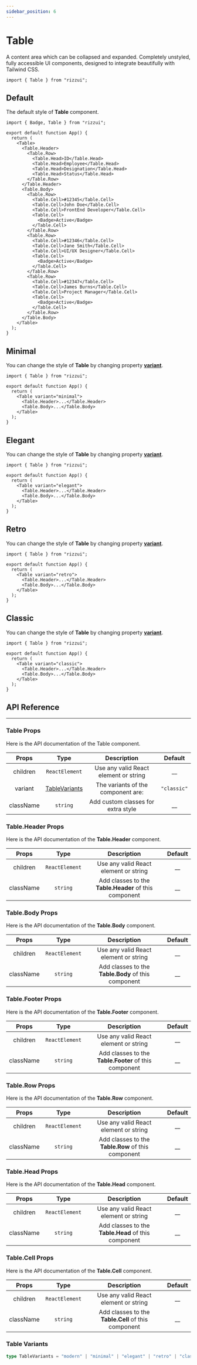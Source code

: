 ```yaml
---
sidebar_position: 6
---
```



# Table

A content area which can be collapsed and expanded. Completely unstyled, fully accessible UI components, designed to integrate beautifully with Tailwind CSS.

```tsx
import { Table } from "rizzui";
```

<div className="mb-20 md:mb-28" />

## Default

The default style of **Table** component.

<Paper>
  <TableDemo />
</Paper>

```tsx
import { Badge, Table } from "rizzui";

export default function App() {
  return (
    <Table>
      <Table.Header>
        <Table.Row>
          <Table.Head>ID</Table.Head>
          <Table.Head>Employee</Table.Head>
          <Table.Head>Designation</Table.Head>
          <Table.Head>Status</Table.Head>
        </Table.Row>
      </Table.Header>
      <Table.Body>
        <Table.Row>
          <Table.Cell>#12345</Table.Cell>
          <Table.Cell>John Doe</Table.Cell>
          <Table.Cell>FrontEnd Developer</Table.Cell>
          <Table.Cell>
            <Badge>Active</Badge>
          </Table.Cell>
        </Table.Row>
        <Table.Row>
          <Table.Cell>#12346</Table.Cell>
          <Table.Cell>Jane Smith</Table.Cell>
          <Table.Cell>UI/UX Designer</Table.Cell>
          <Table.Cell>
            <Badge>Active</Badge>
          </Table.Cell>
        </Table.Row>
        <Table.Row>
          <Table.Cell>#12347</Table.Cell>
          <Table.Cell>James Burns</Table.Cell>
          <Table.Cell>Project Manager</Table.Cell>
          <Table.Cell>
            <Badge>Active</Badge>
          </Table.Cell>
        </Table.Row>
      </Table.Body>
    </Table>
  );
}
```

<div className="mb-16" />

## Minimal

You can change the style of **Table** by changing property [**variant**](#table-variants).

<Paper>
  <TableDemo variant="minimal" />
</Paper>

```tsx
import { Table } from "rizzui";

export default function App() {
  return (
    <Table variant="minimal">
      <Table.Header>...</Table.Header>
      <Table.Body>...</Table.Body>
    </Table>
  );
}
```

## Elegant

You can change the style of **Table** by changing property [**variant**](#table-variants).

<Paper>
  <TableDemo variant="elegant" />
</Paper>

```tsx
import { Table } from "rizzui";

export default function App() {
  return (
    <Table variant="elegant">
      <Table.Header>...</Table.Header>
      <Table.Body>...</Table.Body>
    </Table>
  );
}
```

## Retro

You can change the style of **Table** by changing property [**variant**](#table-variants).

<Paper>
  <TableDemo variant="retro" />
</Paper>

```tsx
import { Table } from "rizzui";

export default function App() {
  return (
    <Table variant="retro">
      <Table.Header>...</Table.Header>
      <Table.Body>...</Table.Body>
    </Table>
  );
}
```

<div className="mb-20" />

## Classic

You can change the style of **Table** by changing property [**variant**](#table-variants).

<Paper>
  <TableDemo variant="classic" />
</Paper>

```tsx
import { Table } from "rizzui";

export default function App() {
  return (
    <Table variant="classic">
      <Table.Header>...</Table.Header>
      <Table.Body>...</Table.Body>
    </Table>
  );
}
```

<div className="mb-20" />

## API Reference

<hr />

<div className="mb-10" />

### Table Props

Here is the API documentation of the Table component.

<div className="overflow-x-auto">

|   Props   |               Type               |              Description              |   Default   |
| :-------: | :------------------------------: | :-----------------------------------: | :---------: |
| children  |          `ReactElement`          | Use any valid React element or string |    \_\_     |
|  variant  | [TableVariants](#table-variants) |  The variants of the component are:   | `"classic"` |
| className |             `string`             |  Add custom classes for extra style   |    \_\_     |

</div>

<div className="mb-10" />

### Table.Header Props

Here is the API documentation of the **Table.Header** component.

<div className="overflow-x-auto">

|   Props   |      Type      |                      Description                      | Default |
| :-------: | :------------: | :---------------------------------------------------: | :-----: |
| children  | `ReactElement` |         Use any valid React element or string         |  \_\_   |
| className |    `string`    | Add classes to the **Table.Header** of this component |  \_\_   |

</div>

<div className="mb-10" />

### Table.Body Props

Here is the API documentation of the **Table.Body** component.

<div className="overflow-x-auto">

|   Props   |      Type      |                     Description                     | Default |
| :-------: | :------------: | :-------------------------------------------------: | :-----: |
| children  | `ReactElement` |        Use any valid React element or string        |  \_\_   |
| className |    `string`    | Add classes to the **Table.Body** of this component |  \_\_   |

</div>

<div className="mb-10" />

### Table.Footer Props

Here is the API documentation of the **Table.Footer** component.

<div className="overflow-x-auto">

|   Props   |      Type      |                      Description                      | Default |
| :-------: | :------------: | :---------------------------------------------------: | :-----: |
| children  | `ReactElement` |         Use any valid React element or string         |  \_\_   |
| className |    `string`    | Add classes to the **Table.Footer** of this component |  \_\_   |

</div>

<div className="mb-10" />

### Table.Row Props

Here is the API documentation of the **Table.Row** component.

<div className="overflow-x-auto">

|   Props   |      Type      |                    Description                     | Default |
| :-------: | :------------: | :------------------------------------------------: | :-----: |
| children  | `ReactElement` |       Use any valid React element or string        |  \_\_   |
| className |    `string`    | Add classes to the **Table.Row** of this component |  \_\_   |

</div>

<div className="mb-10" />

### Table.Head Props

Here is the API documentation of the **Table.Head** component.

<div className="overflow-x-auto">

|   Props   |      Type      |                     Description                     | Default |
| :-------: | :------------: | :-------------------------------------------------: | :-----: |
| children  | `ReactElement` |        Use any valid React element or string        |  \_\_   |
| className |    `string`    | Add classes to the **Table.Head** of this component |  \_\_   |

</div>

<div className="mb-10" />

### Table.Cell Props

Here is the API documentation of the **Table.Cell** component.

<div className="overflow-x-auto">

|   Props   |      Type      |                     Description                     | Default |
| :-------: | :------------: | :-------------------------------------------------: | :-----: |
| children  | `ReactElement` |        Use any valid React element or string        |  \_\_   |
| className |    `string`    | Add classes to the **Table.Cell** of this component |  \_\_   |

</div>

<div className="mb-10" />

### Table Variants

```ts
type TableVariants = "modern" | "minimal" | "elegant" | "retro" | "classic";
```
